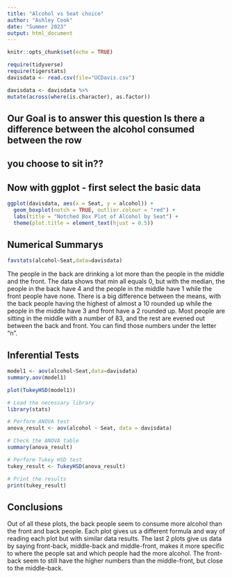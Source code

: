 ```yaml
---
title: "Alcohol vs Seat choice"
author: "Ashley Cook"
date: "Summer 2023"
output: html_document
---
```


```r
knitr::opts_chunk$set(echo = TRUE)
```

```r
require(tidyverse)
require(tigerstats)
davisdata <- read.csv(file="UCDavis.csv")
```

```r
davisdata <- davisdata %>%
mutate(across(where(is.character), as.factor))
```

## Our Goal is to answer this question Is there a difference between the alcohol consumed between the row
## you choose to sit in??

## Now with ggplot - first select the basic data

```r

ggplot(davisdata, aes(x = Seat, y = alcohol)) +
  geom_boxplot(notch = TRUE, outlier.colour = "red") +
  labs(title = "Notched Box Plot of Alcohol by Seat") +
  theme(plot.title = element_text(hjust = 0.5))
```



  
  



## Numerical Summarys 

```r
favstats(alcohol~Seat,data=davisdata)
```
  
The people in the back are drinking a lot more than the people in the middle and the front. The data shows that min all equals 0, but with the median, the people in the back have 4 and the people in the middle have 1 while the front people have none. There is a big difference between the means, with the back people having the highest of almost a 10 rounded up while the people in the middle have 3 and front have a 2 rounded up. Most people are sitting in the middle with a number of 83, and the rest are evened out between the back and front. You can find those numbers under the letter "n".
  
## Inferential Tests

```r
model1 <- aov(alcohol~Seat,data=davisdata)
summary.aov(model1)
```
  
```r
plot(TukeyHSD(model1))
```
  
```r
# Load the necessary library
library(stats)

# Perform ANOVA test
anova_result <- aov(alcohol ~ Seat, data = davisdata)

# Check the ANOVA table
summary(anova_result)

```

  
  
```r
# Perform Tukey HSD test
tukey_result <- TukeyHSD(anova_result)

# Print the results
print(tukey_result)
```


## Conclusions
  
Out of all these plots, the back people seem to consume more alcohol than the front and back people. Each plot gives us a different formula and way of reading each plot but with similar data results. The last 2 plots give us data by saying front-back, middle-back and middle-front, makes it more specific to where the people sat and which people had the more alcohol. The front-back seem to still have the higher numbers than the middle-front, but close to the middle-back. 

